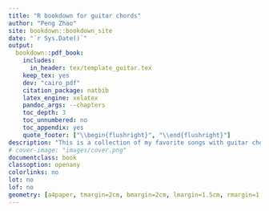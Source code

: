 ```yaml
--- 
title: "R bookdown for guitar chords"
author: "Peng Zhao"
site: bookdown::bookdown_site
date: "`r Sys.Date()`"
output:
  bookdown::pdf_book:
    includes:
      in_header: tex/template_guitar.tex
    keep_tex: yes
    dev: "cairo_pdf"
    citation_package: natbib
    latex_engine: xelatex
    pandoc_args: --chapters
    toc_depth: 3
    toc_unnumbered: no
    toc_appendix: yes
    quote_footer: ["\\begin{flushright}", "\\end{flushright}"]
description: "This is a collection of my favorite songs with guitar chords, produced by bookdown."
# cover-image: "images/cover.png"
documentclass: book
classoption: openany
colorlinks: no
lot: no
lof: no
geometry: [a4paper, tmargin=2cm, bmargin=2cm, lmargin=1.5cm, rmargin=1.5cm]
---
```

